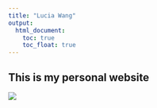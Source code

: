```yaml
---
title: "Lucia Wang"
output: 
  html_document:
    toc: true
    toc_float: true
---
```


## This is my personal website

![](https://media.giphy.com/media/drXGoW1iudhKw/giphy.gif)

